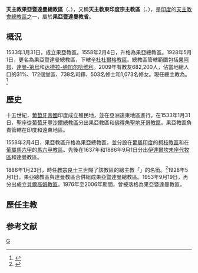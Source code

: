 {{Infobox diocese
|name         = 果亞暨達曼總教區<br/>（東印度宗主教區）
|jurisdiction = 
|latin        = Archidiœcesis Goanus et Damanensis<br />Archidiœcesis Indiarum Orientalium
|local        = 
|border       = catholic
|image        = Se cathedral goa (edit).jpg
|image_size   = 250px
|image_alt    = 
|caption      = [[聖加大肋納主教座堂_(果阿)|聖加大肋納座堂]]
|coat_of_arms = 
|coat_of_arms_size = 
|coat_of_arms_alt = 
|coat_of_arms_caption = 
|location     = {{IND}}[[果阿舊城|果阿舊城]]
|territory    =
|population   = 682,200
|rite         = [[羅馬禮|羅馬禮]]
|patron       = [[聖方濟各·沙勿略|聖方濟各·沙勿略]]
|province     = '''果亞暨達曼'''
|established  = 1533年
|cathedral    = [[圣加大肋纳主教座堂_(果阿)|聖加大肋納座堂]]
|co-cathedral =
|leadership    = 宗主教
|website       = http://www.archgoadaman.org/
|pope          = {{incumbent pope}} 
|metropolitan  = 斐理伯·內利·費勞
|coadjutor archbishop =
|auxiliary     = 
|emeritus      =
}}

'''天主教果亞暨達曼總教區'''（{{lang-la|Archidiœcesis Goanus et Damanensis}}、{{lang-pt|Arquidiocese de Goa e Damão}}），又稱'''天主教東印度宗主教區'''（{{lang-la|Archidiœcesis Indiarum Orientalium}}、{{lang-pt|Patriarcado das Índias Orientais}}），是[[印度|印度]]的[[天主教會|天主教會]][[總教區|總教區]]之一，屬於'''果亞暨達曼教省'''。

==概況==
1533年1月31日，成立果亞教區。1558年2月4日，升格為果亞總教區。1928年5月1日，更名為果亞暨達曼總教區，下轄[[天主教辛杜杜爾格教區|辛杜杜爾格教區]]。總教區管轄範圍包括[[果阿邦|果阿邦]]、[[達曼-第烏|達曼-第烏]]和[[达德拉-纳加尔哈维利|达德拉-纳加尔哈维利]]。2009年有教友682,200人，佔當地總人口的31%、172個堂區、738名司鐸、503名修士和1,073名修女。現任總主教為{{link-en|斐理伯·內利·費勞|Filipe Neri Ferrão}}。<ref>{{Cite web|url=http://www.catholic-hierarchy.org/diocese/dgoae.html|title=Archdiocese of Goa e Damão|access-date=2019年|archive-date=2008-05-18|archive-url=https://web.archive.org/web/20080518044155/http://www.catholic-hierarchy.org/diocese/dgoae.html|dead-url=no}}</ref>

==歷史==
十五世紀，[[葡萄牙帝國|葡萄牙帝國]]印度成立殖民地，並在亞洲遠東地區進行。在1533年1月31日，聖座從[[葡萄牙|葡萄牙]][[天主教豐沙爾教區|豐沙爾總教區]]分出果亞教區和[[天主教佛得角的聖地牙哥教區|佛得角聖地牙哥教區]]。果亞教區負責管轄在印度和遠東地區。

1558年2月4日，果亞教區升格為果亞總教區，並分設在[[葡屬印度|葡屬印度]]的[[天主教柯枝教區|柯枝教區]]和在[[葡屬馬六甲|葡屬馬六甲]]的[[天主教馬六甲-柔佛教區|馬六甲教區]]。先後在1637年和1886年9月1日分出[[天主教孟買總教區|伊達爾坎未座代牧區]]和達曼教區。

1886年1月23日，時任[[教宗|教宗]][[良十三世|良十三世]]賜了該教區的總主教「{{link-en|東印度宗主教|Patriarch of the East Indies}}」的名銜。<ref>{{Cite web |url=http://www.ucanews.com/dps/html/dps-ia_goa_%26_daman.php |title=Archdiocese of Goa and Daman |access-date=2017-12-14 |archive-date=2010-09-15 |archive-url=https://web.archive.org/web/20100915045415/http://www.ucanews.com/dps/html/dps-ia_goa_%26_daman.php |dead-url=no }}</ref>1928年5月1日，果亞總教區與達曼教區合併組成果亞暨達曼總教區。1953年9月19日，再分出成立[[天主教貝爾高姆教區|貝爾高姆教區]]。1976年至2006年期間，曾被落格為果亞暨達曼教區。

==歷任主教==

==参考文献==
{{reflist}}

{{印度天主教拉丁禮教區}}
[[Category:印度天主教教區|G]]